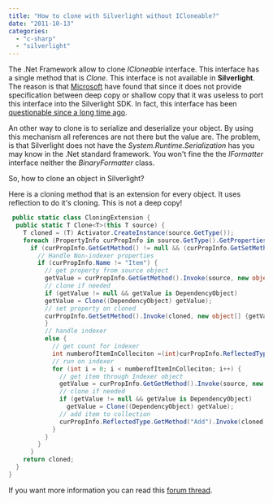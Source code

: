 ```yaml
---
title: "How to clone with Silverlight without ICloneable?"
date: "2011-10-13"
categories:
  - "c-sharp"
  - "silverlight"
---
```


The .Net Framework allow to clone _ICloneable_ interface. This interface has a single method that is _Clone_. This interface is not available in **Silverlight**. The reason is that [Microsoft](http://forums.silverlight.net/p/11495/36695.aspx#36695) have found that since it does not provide specification between deep copy or shallow copy that it was useless to port this interface into the Silverlight SDK. In fact, this interface has been [questionable since a long time ago](http://blogs.msdn.com/b/brada/archive/2004/05/03/125427.aspx).

An other way to clone is to serialize and deserialize your object. By using this mechanism all references are not there but the value are. The problem, is that Silverlight does not have the _System.Runtime.Serialization_ has you may know in the .Net standard framework. You won't fine the the _IFormatter_ interface neither the _BinaryFormatter_ class.

So, how to clone an object in Silverlight?

Here is a cloning method that is an extension for every object. It uses reflection to do it's cloning. This is not a deep copy!

```csharp
 public static class CloningExtension {
  public static T Clone<T>(this T source) {
    T cloned = (T) Activator.CreateInstance(source.GetType());
    foreach (PropertyInfo curPropInfo in source.GetType().GetProperties()) {
      if (curPropInfo.GetGetMethod() != null && (curPropInfo.GetSetMethod() != null)) {
        // Handle Non-indexer properties
        if (curPropInfo.Name != "Item") {
          // get property from source object
          getValue = curPropInfo.GetGetMethod().Invoke(source, new object[] {});
          // clone if needed
          if (getValue != null && getValue is DependencyObject)
          getValue = Clone((DependencyObject) getValue);
          // set property on cloned
          curPropInfo.GetSetMethod().Invoke(cloned, new object[] {getValue});
          }
          // handle indexer
          else {
            // get count for indexer
            int numberofItemInColleciton =(int)curPropInfo.ReflectedType.GetProperty("Count").GetGetMethod().Invoke(source, new object[] {});
            // run on indexer
            for (int i = 0; i < numberofItemInColleciton; i++) {
              // get item through Indexer object
              getValue = curPropInfo.GetGetMethod().Invoke(source, new object[] {i});
              // clone if needed
              if (getValue != null && getValue is DependencyObject)
                getValue = Clone((DependencyObject) getValue);
              // add item to collection
              curPropInfo.ReflectedType.GetMethod("Add").Invoke(cloned, new object[] {getValue});
            }
          }
        }
      }
    return cloned;
  }
}
```

If you want more information you can read this [forum thread](http://forums.silverlight.net/t/1730.aspx).
